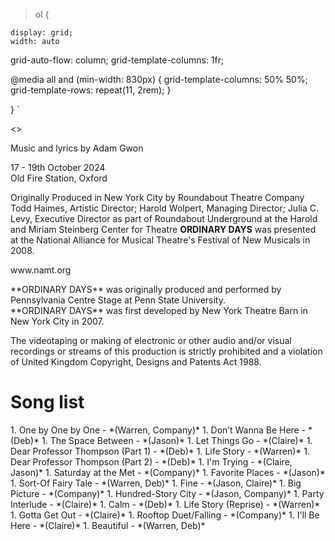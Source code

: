 
  > ol {
    
    display: grid;
    width: auto

  grid-auto-flow: column;
  grid-template-columns: 1fr;


  @media all and (min-width: 830px) { 
    grid-template-columns: 50% 50%;
    grid-template-rows: repeat(11, 2rem);
  }


    
  }
`

<>
<div style={{marginBottom: "2rem"}}>
<p style={{textAlign: "center"}}>
  Music and lyrics by Adam Gwon

  17 - 19th October 2024
  <br/>Old Fire Station, Oxford

  Originally Produced in New York City by Roundabout Theatre Company
  Todd Haimes, Artistic Director; Harold Wolpert, Managing Director; Julia C. Levy, Executive Director
  as part of Roundabout Underground
  at the Harold and Miriam Steinberg Center for Theatre
  **ORDINARY DAYS** was presented at the
  National Alliance for Musical Theatre's Festival of New Musicals in 2008.
  
  <p><a>www.namt.org</a></p>


  <p>
    **ORDINARY DAYS** was originally produced and performed by
    Pennsylvania Centre Stage at Penn State University.<br/>
    **ORDINARY DAYS** was first developed by
    New York Theatre Barn in New York City in 2007.
  </p>

The videotaping or making of electronic or other audio and/or visual recordings or streams of this production is
strictly prohibited and a violation of United Kingdom Copyright, Designs and Patents Act 1988.
</p>
</div>
<SongList>
<h1>Song list</h1>
 1. One by One by One - *(Warren, Company)*
 1. Don’t Wanna Be Here - *(Deb)*
 1. The Space Between - *(Jason)*
 1. Let Things Go - *(Claire)*
 1. Dear Professor Thompson (Part 1) - *(Deb)*
 1. Life Story - *(Warren)*
 1. Dear Professor Thompson (Part 2) - *(Deb)*
 1. I'm Trying - *(Claire, Jason)*
 1. Saturday at the Met - *(Company)*
 1. Favorite Places - *(Jason)*
 1. Sort-Of Fairy Tale - *(Warren, Deb)*
 1. Fine - *(Jason, Claire)*
 1. Big Picture - *(Company)*
 1. Hundred-Story City - *(Jason, Company)*
 1. Party Interlude - *(Claire)*
 1. Calm - *(Deb)*
 1. Life Story (Reprise) - *(Warren)*
 1. Gotta Get Out - *(Claire)*
 1. Rooftop Duet/Falling - *(Company)*
 1. I'll Be Here - *(Claire)*
 1. Beautiful - *(Warren, Deb)*
</SongList>
</>